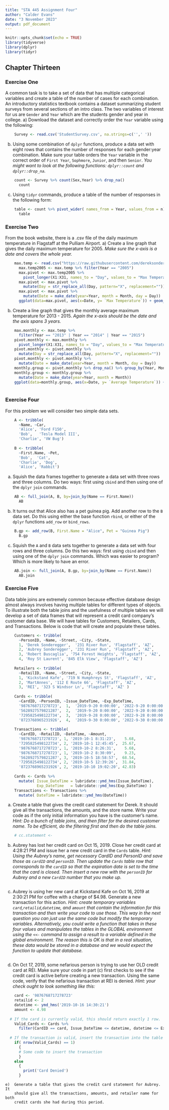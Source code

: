 ---
title: "STA 445 Assignment Four"
author: "Calder Evans"
date: "3 November 2023"
output: pdf_document
---

```{r setup, include=FALSE}
knitr::opts_chunk$set(echo = TRUE)
library(tidyverse)
library(dplyr)
library(tidyr)
```

## Chapter Thirteen
### Exercise One
A common task is to take a set of data that has multiple categorical
variables and create a table of the number of cases for each combination. An
introductory statistics textbook contains a dataset summarizing student surveys
from several sections of an intro class. The two variables of interest for us are
`Gender` and `Year` which are the students gender and year in college.
  a) Download the dataset and correctly order the `Year` variable using the 
     following:
```{r}
    Survey <- read.csv('StudentSurvey.csv', na.strings=c('',' ')) 
```

  b) Using some combination of `dplyr` functions, produce a data set with
     eight rows that contains the number of responses for each gender:year
     combination. Make sure your table orders the `Year` variable in the
     correct order of `First Year`, `Sophmore`, `Junior`, and then `Senior`.
     *You might want to look at the following functions: `dplyr::count` and*
     *`dplyr::drop_na`.* 
```{r}
    count <- Survey %>% count(Sex,Year) %>% drop_na()
      count
```

  c) Using `tidyr` commands, produce a table of the number of responses in
     the following form:
```{r}
    table <- count %>% pivot_wider( names_from = Year, values_from = n)
      table
```



\newpage
### Exercise Two
From the book website, there is a .csv file of the daily maximum temperature
in Flagstaff at the Pulliam Airport.
  a) Create a line graph that gives the daily maximum temperature for 2005.
     *Make sure the x-axis is a date and covers the whole year.*
```{r}
    max.temp <- read.csv("https://raw.githubusercontent.com/dereksonderegger/444/master/data-raw/FlagMaxTemp.csv")
      max.temp2005 <- max.temp %>% filter(Year == "2005")
      max.pivot <- max.temp2005 %>% 
        pivot_longer(X1:X31, names_to = "Day", values_to = "Max Temperature")
      max.pivot <- max.pivot %>% 
        mutate(Day = str_replace_all(Day, pattern="X", replacement=""))
      max.pivot <- max.pivot %>% 
        mutate(Date = make_date(year=Year, month = Month, day = Day))
      ggplot(data=max.pivot, aes(x=Date, y= `Max Temperature`)) + geom_path()
```

\newpage
  b) Create a line graph that gives the monthly average maximum temperature
     for 2013 - 2015. *Again the x-axis should be the date and the axis*
     *spans 3 years.*
```{r}
    max.monthly <- max.temp %>% 
      filter(Year == "2013" | Year == "2014" | Year == "2015")
    pivot.monthly <- max.monthly %>%
      pivot_longer(X1:X31, names_to = "Day", values_to = "Max Temperature")
    pivot.monthly <- pivot.monthly %>%
      mutate(Day = str_replace_all(Day, pattern="X", replacement=""))
    pivot.monthly <- pivot.monthly %>%
      mutate(Date = make_date(year=Year, month = Month, day = Day))
    monthly.group <- pivot.monthly %>% drop_na() %>% group_by(Year, Month) %>% summarize(`Average Temperature` = mean(`Max Temperature`))
    monthly.group <- monthly.group %>%
      mutate(Date = make_date(year=Year, month = Month))
    ggplot(data=monthly.group, aes(x=Date, y= `Average Temperature`)) + geom_path()
    
```



\newpage
### Exercise Four
For this problem we will consider two simple data sets.
```{r}
    A <- tribble(
      ~Name, ~Car,
      'Alice', 'Ford F150',
      'Bob',   'Tesla Model III',
      'Charlie', 'VW Bug')
    
    B <- tribble(
      ~First.Name, ~Pet,
      'Bob',  'Cat',
      'Charlie', 'Dog',
      'Alice', 'Rabbit')
```

  a)  Squish the data frames together to generate a data set with three rows
      and three columns. Do two ways: first using `cbind` and then using one
      of the `dplyr` `join` commands.
```{r}
    AB <- full_join(A, B, by=join_by(Name == First.Name))
      AB
```

  b)  It turns out that Alice also has a pet guinea pig. Add another row to
      the `B` data set. Do this using either the base function `rbind`, or
      either of the `dplyr` functions `add_row` or `bind_rows`.
```{r}
    B.gp <- add_row(B, First.Name = "Alice", Pet = "Guinea Pig")
      B.gp
```

  c)  Squish the `A` and `B` data sets together to generate a data set with
      four rows and three columns. Do this two ways: first using `cbind` and
      then using one of the `dplyr` `join` commands. Which was easier to
      program? Which is more likely to have an error.

```{r}
    AB.join <- full_join(A, B.gp, by=join_by(Name == First.Name))
      AB.join
```



### Exercise Five
Data table joins are extremely common because effective database design
almost always involves having multiple tables for different types of objects.
To illustrate both the table joins and the usefulness of multiple tables we
will develop a set of data frames that will represent a credit card company's
customer data base. We will have tables for Customers, Retailers, Cards, and
Transactions.  Below is code that will create and populate these tables.
```{r}
    Customers <- tribble(
      ~PersonID, ~Name, ~Street, ~City, ~State,
      1, 'Derek Sonderegger',  '231 River Run', 'Flagstaff', 'AZ',
      2, 'Aubrey Sonderegger', '231 River Run', 'Flagstaff', 'AZ',
      3, 'Robert Buscaglia', '754 Forest Heights', 'Flagstaff', 'AZ',
      4, 'Roy St Laurent', '845 Elk View', 'Flagstaff', 'AZ')
    
    Retailers <- tribble(
      ~RetailID, ~Name, ~Street, ~City, ~State,
      1, 'Kickstand Kafe', '719 N Humphreys St', 'Flagstaff', 'AZ',
      2, 'MartAnnes', '112 E Route 66', 'Flagstaff', 'AZ',
      3, 'REI', '323 S Windsor Ln', 'Flagstaff', 'AZ' )
    
    Cards <- tribble(
      ~CardID, ~PersonID, ~Issue_DateTime, ~Exp_DateTime,
      '9876768717278723',  1,  '2019-9-20 0:00:00', '2022-9-20 0:00:00',
      '5628927579821287',  2,  '2019-9-20 0:00:00', '2022-9-20 0:00:00',
      '7295825498122734',  3,  '2019-9-28 0:00:00', '2022-9-28 0:00:00',
      '8723768965231926',  4,  '2019-9-30 0:00:00', '2022-9-30 0:00:00' ) 
    
    Transactions <- tribble(
      ~CardID, ~RetailID, ~DateTime, ~Amount,
      '9876768717278723', 1, '2019-10-1 8:31:23',    5.68,
      '7295825498122734', 2, '2019-10-1 12:45:45',  25.67,
      '9876768717278723', 1, '2019-10-2 8:26:31',    5.68,
      '9876768717278723', 1, '2019-10-2 8:30:09',    9.23,
      '5628927579821287', 3, '2019-10-5 18:58:57',  68.54,
      '7295825498122734', 2, '2019-10-5 12:39:26',  31.84,
      '8723768965231926', 2, '2019-10-10 19:02:20', 42.83) 
    
    Cards <- Cards %>% 
      mutate( Issue_DateTime = lubridate::ymd_hms(Issue_DateTime),
              Exp_DateTime   = lubridate::ymd_hms(Exp_DateTime) )
    Transactions <- Transactions %>% 
      mutate( DateTime = lubridate::ymd_hms(DateTime))
```
    
  a)  Create a table that gives the credit card statement for Derek. It should
       give all the transactions, the amounts, and the store name. Write your
       code as if the only initial information you have is the customer's name.
       *Hint: Do a bunch of table joins, and then filter for the desired customer*
       *name. To be efficient, do the filtering first and then do the table joins.*
```{r}
    # cc.statement <- 
```

  b)  Aubrey has lost her credit card on Oct 15, 2019. Close her credit card at
      4:28:21 PM and issue her a new credit card in the `Cards` table.
      *Hint: Using the Aubrey's name, get necessary CardID and PersonID and save*
      *those as `cardID` and `personID`. Then update the `Cards` table row that*
      *corresponds to the `cardID` so that the expiration date is set to the time*
      *that the card is closed. Then insert a new row with the `personID` for*
      *Aubrey and a new `CardID` number that you make up.* 
```{r}

```

  c)  Aubrey is using her new card at Kickstand Kafe on Oct 16, 2019 at
      2:30:21 PM for coffee with a charge of $4.98. Generate a new transaction
      for this action. 
      *Hint: create temporary variables `card`,`retailid`,`datetime`, and*
      *`amount` that contain the information for this transaction and then*
      *write your code to use those. This way in the next question you can just*
      *use the same code but modify the temporary variables. Alternatively, you*
      *could write a function that takes in these four values and manipulates the*
      *tables in the GLOBAL environment using the `<<-` command to assign a result*
      *to a variable defined in the global environment. The reason this is OK is*
      *that in a real situation, these data would be stored in a database and we*
      *would expect the function to update that database.*
```{r}

```

  d)  On Oct 17, 2019, some nefarious person is trying to use her OLD credit
      card at REI. Make sure your code in part (c) first checks to see if the
      credit card is active before creating a new transaction. Using the same
      code, verify that the nefarious transaction at REI is denied.
      *Hint: your check ought to look something like this:*
```{r, eval=FALSE}
    card <- '9876768717278723'
    retailid <- 2
    datetime <- ymd_hms('2019-10-16 14:30:21')
    amount <- 4.98
        
  # If the card is currently valid, this should return exactly 1 row.
    Valid_Cards <- Cards %>% 
      filter(CardID == card, Issue_DateTime <= datetime, datetime <= Exp_DateTime)
        
  # If the transaction is valid, insert the transaction into the table
    if( nrow(Valid_Cards) == 1)
      {
      # Some code to insert the transaction
      }
    else
      {
        print('Card Denied')
      }
```
    e)  Generate a table that gives the credit card statement for Aubrey. It
        should give all the transactions, amounts, and retailer name for both
        credit cards she had during this period.

```{r} 
 
```




